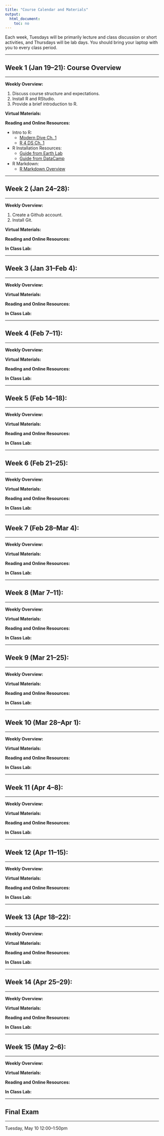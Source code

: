 ```yaml
---
title: "Course Calendar and Materials"
output:
  html_document:
    toc: no
---
```


Each week, Tuesdays will be primarily lecture and class discussion or short activities, and Thursdays will be lab days. You should bring your laptop with you to every class period.


---

## Week 1 (Jan 19--21): Course Overview

---

__Weekly Overview:__ 

1. Discuss course structure and expectations.
2. Install R and RStudio.
3. Provide a brief introduction to R.


__Virtual Materials:__

  
__Reading and Online Resources:__ 

- Intro to R:
  * [Modern Dive Ch. 1](https://moderndive.com/1-getting-started.html)
  * [R 4 DS Ch. 1](https://r4ds.had.co.nz/introduction.html)
- R Installation Resources: 
  * [Guide from Earth Lab](https://www.earthdatascience.org/courses/earth-analytics/document-your-science/setup-r-rstudio/)
  * [Guide from DataCamp](https://www.datacamp.com/community/tutorials/installing-R-windows-mac-ubuntu)
- R Markdown: 
  * [R Markdown Overview](https://rmarkdown.rstudio.com/lesson-1.html)



---

## Week 2 (Jan 24--28): 

---

__Weekly Overview:__ 

1. Create a Github account.
2. Install Git.

__Virtual Materials:__

  
__Reading and Online Resources:__ 


__In Class Lab:__


---

## Week 3 (Jan 31--Feb 4): 

---

__Weekly Overview:__ 



__Virtual Materials:__

  
__Reading and Online Resources:__ 


__In Class Lab:__



---

## Week 4 (Feb 7--11): 

---

__Weekly Overview:__ 



__Virtual Materials:__

  
__Reading and Online Resources:__ 


__In Class Lab:__



---

## Week 5 (Feb 14--18): 

---

__Weekly Overview:__ 



__Virtual Materials:__

  
__Reading and Online Resources:__ 


__In Class Lab:__



---

## Week 6 (Feb 21--25): 

---

__Weekly Overview:__ 


__Virtual Materials:__

  
__Reading and Online Resources:__ 


__In Class Lab:__



---

## Week 7 (Feb 28--Mar 4): 

---

__Weekly Overview:__ 



__Virtual Materials:__

  
__Reading and Online Resources:__ 


__In Class Lab:__




---

## Week 8 (Mar 7--11): 

---

__Weekly Overview:__ 



__Virtual Materials:__

  
__Reading and Online Resources:__ 


__In Class Lab:__




---

## Week 9 (Mar 21--25): 

---

__Weekly Overview:__ 



__Virtual Materials:__

  
__Reading and Online Resources:__ 


__In Class Lab:__




---

## Week 10 (Mar 28--Apr 1): 

---

__Weekly Overview:__ 



__Virtual Materials:__

  
__Reading and Online Resources:__ 


__In Class Lab:__



---

## Week 11 (Apr 4--8): 

---

__Weekly Overview:__ 



__Virtual Materials:__

  
__Reading and Online Resources:__ 


__In Class Lab:__




---

## Week 12 (Apr 11--15): 

---

__Weekly Overview:__ 



__Virtual Materials:__

  
__Reading and Online Resources:__ 


__In Class Lab:__



---

## Week 13 (Apr 18--22): 

---

__Weekly Overview:__ 



__Virtual Materials:__

  
__Reading and Online Resources:__ 


__In Class Lab:__


---

## Week 14 (Apr 25--29): 

---

__Weekly Overview:__ 



__Virtual Materials:__

  
__Reading and Online Resources:__ 


__In Class Lab:__


---

## Week 15 (May 2--6): 

---

__Weekly Overview:__ 



__Virtual Materials:__

  
__Reading and Online Resources:__ 


__In Class Lab:__



---

## Final Exam 

---

Tuesday, May 10 12:00--1:50pm
